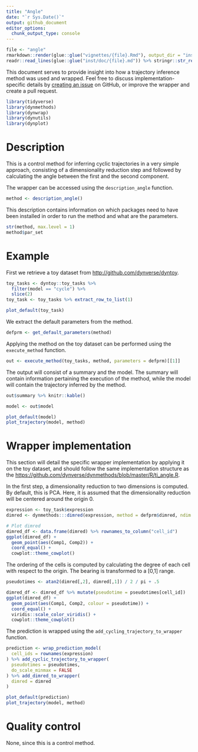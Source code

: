 ```yaml
---
title: "Angle"
date: "`r Sys.Date()`"
output: github_document
editor_options: 
  chunk_output_type: console
---
```


```r
file <- "angle"
rmarkdown::render(glue::glue("vignettes/{file}.Rmd"), output_dir = "inst/doc/")
readr::read_lines(glue::glue("inst/doc/{file}.md")) %>% stringr::str_replace_all(paste0(rprojroot::find_rstudio_root_file(), "/inst/doc/"), "") %>% readr::write_lines(glue::glue("inst/doc/{file}.md"))
```

This document serves to provide insight into how a trajectory inference method was used and wrapped. 
Feel free to discuss implementation-specific details by [creating an issue](https://github.com/dynverse/dynmethods/issues) on GitHub,
or improve the wrapper and create a pull request.


```r
library(tidyverse)
library(dynmethods)
library(dynwrap)
library(dynutils)
library(dynplot)
```

# Description
This is a control method for inferring cyclic trajectories in a very simple approach,
consisting of a dimensionality reduction step and followed by calculating the angle
between the first and the second component.

The wrapper can be accessed using the `description_angle` function.
```r
method <- description_angle()
```

This description contains information on which packages need to have been installed in order to run 
the method and what are the parameters.

```r
str(method, max.level = 1)
method$par_set
```

# Example
First we retrieve a toy dataset from [http://github.com/dynverse/dyntoy](dyntoy).
```r
toy_tasks <- dyntoy::toy_tasks %>% 
  filter(model == "cycle") %>% 
  slice(2)
toy_task <- toy_tasks %>% extract_row_to_list(1)

plot_default(toy_task)
```

We extract the default parameters from the method.
```r
defprm <- get_default_parameters(method)
```

Applying the method on the toy dataset can be performed using the `execute_method` function.
```r
out <- execute_method(toy_tasks, method, parameters = defprm)[[1]]
```

The output will consist of a summary and the model. The summary will contain information 
pertaining the execution of the method, while the model will contain the trajectory inferred
by the method.

```r
out$summary %>% knitr::kable()

model <- out$model 

plot_default(model)
plot_trajectory(model, method)
```

# Wrapper implementation
This section will detail the specific wrapper implementation by applying it on the toy dataset, 
and should follow the same implementation structure as the [https://github.com/dynverse/dynmethods/blob/master/R/ti_angle.R](source code).

In the first step, a dimensionality reduction to two dimensions is computed. By default, this is PCA. 
Here, it is assumed that the dimensionality reduction will be centered around the origin 0.

```r
expression <- toy_task$expression
dimred <- dynmethods:::dimred(expression, method = defprm$dimred, ndim = 2)

# Plot dimred
dimred_df <- data.frame(dimred) %>% rownames_to_column("cell_id")
ggplot(dimred_df) + 
  geom_point(aes(Comp1, Comp2)) + 
  coord_equal() +
  cowplot::theme_cowplot()

```

The ordering of the cells is computed by calculating the degree of each cell with respect to the origin. The bearing is transformed to a [0,1] range.

```r
pseudotimes <- atan2(dimred[,2], dimred[,1]) / 2 / pi + .5

dimred_df <- dimred_df %>% mutate(pseudotime = pseudotimes[cell_id])
ggplot(dimred_df) +
  geom_point(aes(Comp1, Comp2, colour = pseudotime)) +
  coord_equal() + 
  viridis::scale_color_viridis() +
  cowplot::theme_cowplot()
```

The prediction is wrapped using the `add_cycling_trajectory_to_wrapper` function. 
```r
prediction <- wrap_prediction_model(
  cell_ids = rownames(expression)
) %>% add_cyclic_trajectory_to_wrapper(
  pseudotimes = pseudotimes,
  do_scale_minmax = FALSE
) %>% add_dimred_to_wrapper(
  dimred = dimred
)

plot_default(prediction)
plot_trajectory(model, method)
```

# Quality control
None, since this is a control method.
